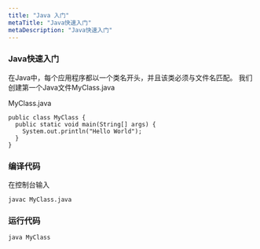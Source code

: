 ```yaml
---
title: "Java 入门"
metaTitle: "Java快速入门"
metaDescription: "Java快速入门"
---
```


### Java快速入门

在Java中，每个应用程序都以一个类名开头，并且该类必须与文件名匹配。
我们创建第一个Java文件MyClass.java


MyClass.java
```
public class MyClass {
  public static void main(String[] args) {
    System.out.println("Hello World");
  }
}
```

### 编译代码
在控制台输入
```
javac MyClass.java
```

### 运行代码
```
java MyClass
```

